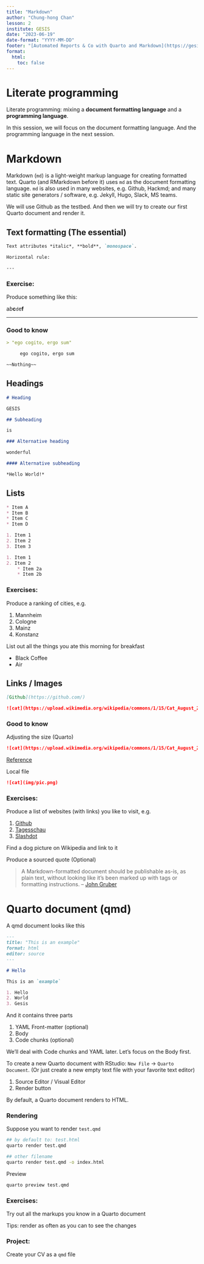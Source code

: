 ```yaml
---
title: "Markdown"
author: "Chung-hong Chan"
lesson: 2
institute: GESIS
date: "2023-06-19"
date-format: "YYYY-MM-DD"
footer: "[Automated Reports & Co with Quarto and Markdown](https://gesiscss.github.io/quarto-workshop/)"
format:
  html:
    toc: false
---
```


# Literate programming

Literate programming: mixing a **document formatting language** and a **programming language**.

In this session, we will focus on the document formatting language. And the programming language in the next session.

# Markdown

Markdown (`md`) is a light-weight markup language for creating formatted text. Quarto (and RMarkdown before it) uses `md` as the document formatting language. `md` is also used in many websites, e.g. Github, Hackmd; and many static site generators / software, e.g. Jekyll, Hugo, Slack, MS teams.

We will use Github as the testbed. And then we will try to create our first Quarto document and render it.

## Text formatting (The essential)

```md
Text attributes *italic*, **bold**, `monospace`.

Horizontal rule:

---
```

### Exercise:

Produce something like this:

a*b***c**`d`e**f**

---

### Good to know

```md
> "ego cogito, ergo sum"

     ego cogito, ergo sum

~~Nothing~~

```

## Headings

```md
# Heading

GESIS

## Subheading

is

### Alternative heading

wonderful

#### Alternative subheading

*Hello World!*

```

## Lists

```md
* Item A
* Item B
* Item C
* Item D
```

```md
1. Item 1
2. Item 2
3. Item 3
```

```md
1. Item 1
2. Item 2
    * Item 2a
	* Item 2b
```

### Exercises:

Produce a ranking of cities, e.g.

1. Mannheim
2. Cologne
3. Mainz
4. Konstanz

List out all the things you ate this morning for breakfast

* Black Coffee
* Air

## Links / Images

```md
[Github](https://github.com/)
```

```md
![cat](https://upload.wikimedia.org/wikipedia/commons/1/15/Cat_August_2010-4.jpg)
```

### Good to know

Adjusting the size (Quarto)

```md
![cat](https://upload.wikimedia.org/wikipedia/commons/1/15/Cat_August_2010-4.jpg){width=100}
```

[Reference](https://quarto.org/docs/authoring/figures.html)

Local file

```md
![cat](img/pic.png)
```

### Exercises:

Produce a list of websites (with links) you like to visit, e.g.

1. [Github](https://github.com/)
2. [Tagesschau](https://www.tagesschau.de/)
3. [Slashdot](https://slashdot.org/)

Find a dog picture on Wikipedia and link to it

Produce a sourced quote (Optional)

> A Markdown-formatted document should be publishable as-is, as plain text, without looking like it’s been marked up with tags or formatting instructions. – [John Gruber](https://daringfireball.net/projects/markdown/syntax#philosophy)

# Quarto document (qmd)

A qmd document looks like this

```md
---
title: "This is an example"
format: html
editor: source
---

# Hello

This is an `example`

1. Hello
2. World
3. Gesis


```

And it contains three parts

1. YAML Front-matter (optional)
2. Body
3. Code chunks (optional)

We'll deal with Code chunks and YAML later. Let's focus on the Body first.

To create a new Quarto document with RStudio: `New File` -> `Quarto Document`. (Or just create a new empty text file with your favorite text editor)

1. Source Editor / Visual Editor
2. Render button

By default, a Quarto document renders to HTML.

### Rendering

Suppose you want to render `test.qmd`

```bash
## by default to: test.html
quarto render test.qmd

## other filename
quarto render test.qmd -o index.html
```

Preview

```bash
quarto preview test.qmd
```

### Exercises:

Try out all the markups you know in a Quarto document

Tips: render as often as you can to see the changes

### Project:

Create your CV as a `qmd` file
